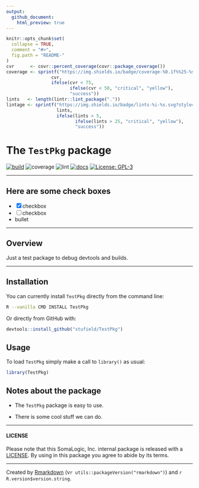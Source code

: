 ```yaml
---
output: 
  github_document:
    html_preview: true
---
```



<!-- README.md is generated from README.Rmd. Please edit that file -->
<!-- BLAH -->


```r
knitr::opts_chunk$set(
  collapse = TRUE,
  comment = "#>",
  fig.path = "README-"
)
cvr      <- covr::percent_coverage(covr::package_coverage())
coverage <- sprintf("https://img.shields.io/badge/coverage-%0.1f%%25-%s.svg?style=flat&logo=codecov",
                 cvr,
                 ifelse(cvr < 75,
                        ifelse(cvr < 50, "critical", "yellow"),
                        "success"))
lints   <- length(lintr::lint_package("."))
lintage <- sprintf("https://img.shields.io/badge/lints-%i-%s.svg?style=flat&logo=gitlab",
                   lints,
                   ifelse(lints > 5,
                          ifelse(lints > 25, "critical", "yellow"),
                          "success"))
```


# The `TestPkg` package

<!-- badges: start -->
[![build](https://img.shields.io/badge/build-passing-success.svg?logo=travis)](http://bitbucket.sladmin.com/projects/SV/repos/somareadr/commits)
![coverage](`r coverage`)
![lint](`r lintage`)
[![docs](https://img.shields.io/badge/docs-passing-success.svg)](http://bitbucket.sladmin.com/projects/SV/repos/somareadr/browse)
[![License: GPL-3](https://img.shields.io/badge/License-GPL3-blue.svg)](https://www.gnu.org/licenses/gpl-3.0)
<!-- badges: end -->



--------------


## Here are some check boxes

- [x] checkbox
- [ ] checkbox
* bullet


----------------


## Overview
Just a test package to debug devtools and builds.


----------------

## Installation

You can currently install `TestPkg` directly from the command line:

```bash
R --vanilla CMD INSTALL TestPkg
```

Or directly from GitHub with:

```r
devtools::install_github("stufield/TestPkg")
```


## Usage

To load `TestPkg` simply make a call to `library()` as usual:

```r
library(TestPkg)
```

## Notes about the package

* The `TestPkg` package is easy to use.

* There is some cool stuff we can do.


-----------------


#### LICENSE

Please note that this SomaLogic, Inc. internal package is released with 
a [LICENSE](LICENSE). By using in this package you agree to abide by its terms.


-----------------


Created by [Rmarkdown](https://github.com/rstudio/rmarkdown)
(v`r utils::packageVersion("rmarkdown")`) and `r R.version$version.string`. 
